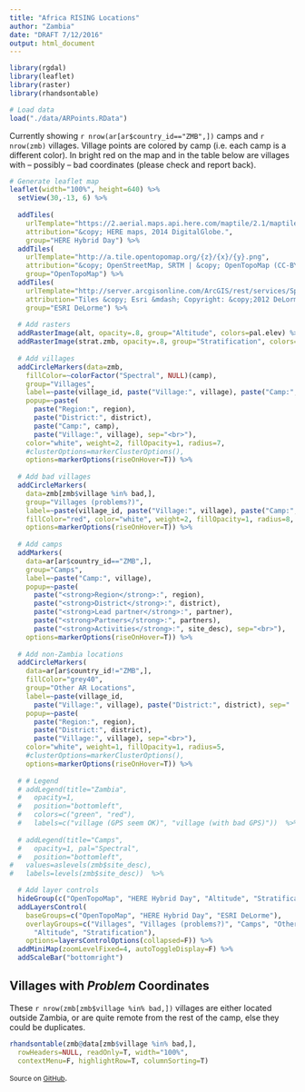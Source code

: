 ```yaml
---
title: "Africa RISING Locations"
author: "Zambia"
date: "DRAFT 7/12/2016"
output: html_document
---
```


```r

library(rgdal)
library(leaflet)
library(raster)
library(rhandsontable)

# Load data
load("./data/ARPoints.RData")

```

Currently showing `r nrow(ar[ar$country_id=="ZMB",])` camps and `r nrow(zmb)` villages. Village points are colored by camp (i.e. each camp is a different color). In bright red on the map and in the table below are villages with -- possibly -- bad coordinates (please check and report back).


```r

# Generate leaflet map
leaflet(width="100%", height=640) %>%
  setView(30,-13, 6) %>%
  
  addTiles(
    urlTemplate="https://2.aerial.maps.api.here.com/maptile/2.1/maptile/newest/hybrid.day/{z}/{x}/{y}/256/png8?app_id=ViVS62MmsdTJSzwXMlHb&app_code=bsODmSCzkVqEMR8TnGPHdw",
    attribution="&copy; HERE maps, 2014 DigitalGlobe.",
    group="HERE Hybrid Day") %>%
  addTiles(
    urlTemplate="http://a.tile.opentopomap.org/{z}/{x}/{y}.png",
    attribution="&copy; OpenStreetMap, SRTM | &copy; OpenTopoMap (CC-BY-SA)",
    group="OpenTopoMap") %>%
  addTiles(
    urlTemplate="http://server.arcgisonline.com/ArcGIS/rest/services/Specialty/DeLorme_World_Base_Map/MapServer/tile/{z}/{y}/{x}",
    attribution="Tiles &copy; Esri &mdash; Copyright: &copy;2012 DeLorme",
    group="ESRI DeLorme") %>%
  
  # Add rasters
  addRasterImage(alt, opacity=.8, group="Altitude", colors=pal.elev) %>%
  addRasterImage(strat.zmb, opacity=.8, group="Stratification", colors="RdYlBu") %>%
  
  # Add villages
  addCircleMarkers(data=zmb,
    fillColor=~colorFactor("Spectral", NULL)(camp), 
    group="Villages",
    label=~paste(village_id, paste("Village:", village), paste("Camp:", camp), sep=" | "), 
    popup=~paste(
      paste("Region:", region), 
      paste("District:", district), 
      paste("Camp:", camp),
      paste("Village:", village), sep="<br>"),
    color="white", weight=2, fillOpacity=1, radius=7,
    #clusterOptions=markerClusterOptions(),
    options=markerOptions(riseOnHover=T)) %>%
  
  # Add bad villages
  addCircleMarkers(
    data=zmb[zmb$village %in% bad,],
    group="Villages (problems?)",
    label=~paste(village_id, paste("Village:", village), paste("Camp:", camp), sep=" | "),
    fillColor="red", color="white", weight=2, fillOpacity=1, radius=8, dashArray="5, 5",
    options=markerOptions(riseOnHover=T)) %>% 
  
  # Add camps
  addMarkers(
    data=ar[ar$country_id=="ZMB",],
    group="Camps",
    label=~paste("Camp:", village),
    popup=~paste(
      paste("<strong>Region</strong>:", region), 
      paste("<strong>District</strong>:", district), 
      paste("<strong>Lead partner</strong>:", partner), 
      paste("<strong>Partners</strong>:", partners),
      paste("<strong>Activities</strong>:", site_desc), sep="<br>"),    
    options=markerOptions(riseOnHover=T)) %>%  
  
  # Add non-Zambia locations
  addCircleMarkers(
    data=ar[ar$country_id!="ZMB",],
    fillColor="grey40", 
    group="Other AR Locations",
    label=~paste(village_id, 
      paste("Village:", village), paste("District:", district), sep=" | "), 
    popup=~paste(
      paste("Region:", region), 
      paste("District:", district),
      paste("Village:", village), sep="<br>"),
    color="white", weight=1, fillOpacity=1, radius=5,
    #clusterOptions=markerClusterOptions(),
    options=markerOptions(riseOnHover=T)) %>%    
  
  # # Legend
  # addLegend(title="Zambia",
  #   opacity=1,
  #   position="bottomleft", 
  #   colors=c("green", "red"),
  #   labels=c("village (GPS seem OK)", "village (with bad GPS)"))  %>%
  
  # addLegend(title="Camps",
  #   opacity=1, pal="Spectral",
  #   position="bottomleft", 
#   values=aslevels(zmb$site_desc),
#   labels=levels(zmb$site_desc))  %>%  

  # Add layer controls
  hideGroup(c("OpenTopoMap", "HERE Hybrid Day", "Altitude", "Stratification", "Villages (problems?)")) %>%
  addLayersControl(
    baseGroups=c("OpenTopoMap", "HERE Hybrid Day", "ESRI DeLorme"),
    overlayGroups=c("Villages", "Villages (problems?)", "Camps", "Other AR Locations", 
      "Altitude", "Stratification"),
    options=layersControlOptions(collapsed=F)) %>%
  addMiniMap(zoomLevelFixed=4, autoToggleDisplay=F) %>%
  addScaleBar("bottomright")


```


## Villages with *Problem* Coordinates

These `r nrow(zmb[zmb$village %in% bad,])` villages are either located outside Zambia, or are quite remote from the rest of the camp, else they could be duplicates.

```r

rhandsontable(zmb@data[zmb$village %in% bad,], 
  rowHeaders=NULL, readOnly=T, width="100%", 
  contextMenu=F, highlightRow=T, columnSorting=T)


```


<small>Source on [GitHub](https://github.com/harvestchoice/hc-shiny/tree/master/ar)</small>.

